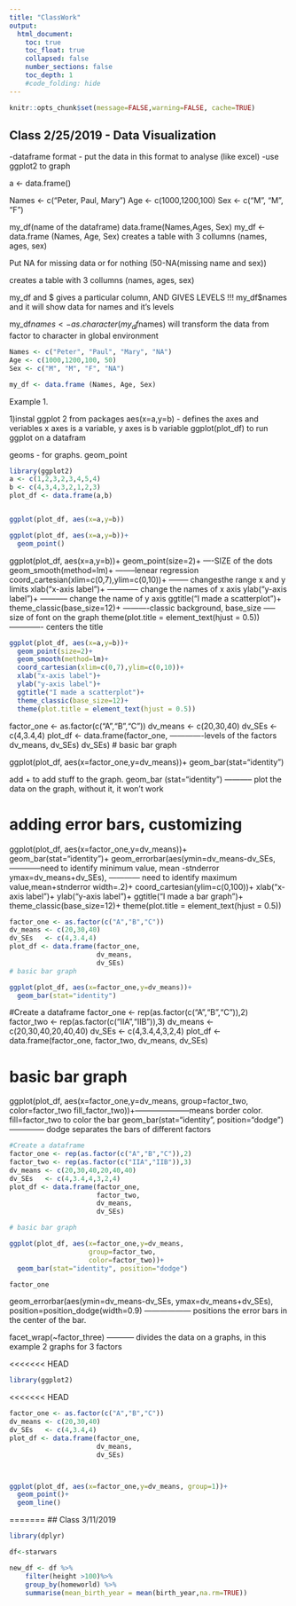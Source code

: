 ```yaml
---
title: "ClassWork"
output:
  html_document:
    toc: true
    toc_float: true
    collapsed: false
    number_sections: false
    toc_depth: 1
    #code_folding: hide
---
```


```r
knitr::opts_chunk$set(message=FALSE,warning=FALSE, cache=TRUE)
```


## Class 2/25/2019 - Data Visualization

-dataframe format - put the data in this format to analyse (like excel)
-use ggplot2 to graph

a <- data.frame()


Names <- c("Peter, Paul, Mary")
Age <- c(1000,1200,100)
Sex <- c("M", "M", "F")

my_df(name of the dataframe)  data.frame(Names,Ages, Sex)
my_df <- data.frame (Names, Age, Sex)
creates a table with 3 collumns (names, ages, sex)

Put NA for missing data or for nothing (50-NA(missing name and sex))

creates a table with 3 collumns (names, ages, sex)

my_df and $ gives a particular column, AND GIVES LEVELS !!!
my_df$names and it will show data for names and it's levels

my_df$names <- as.character(my_df$names) will transform the data from factor to character in global environment


```r

Names <- c("Peter", "Paul", "Mary", "NA")
Age <- c(1000,1200,100, 50)
Sex <- c("M", "M", "F", "NA")

my_df <- data.frame (Names, Age, Sex)
```

Example 1.

1)instal ggplot 2 from packages
aes(x=a,y=b) - defines the axes and veriables x axes is a variable, y axes is b variable
ggplot(plot_df) to run ggplot on a datafram

geoms - for graphs. geom_point
```r

library(ggplot2)
a <- c(1,2,3,2,3,4,5,4)
b <- c(4,3,4,3,2,1,2,3)
plot_df <- data.frame(a,b)


ggplot(plot_df, aes(x=a,y=b))

ggplot(plot_df, aes(x=a,y=b))+
  geom_point()


```


ggplot(plot_df, aes(x=a,y=b))+
  geom_point(size=2)+  ----SIZE of the dots
  geom_smooth(method=lm)+  --------lenear regression
  coord_cartesian(xlim=c(0,7),ylim=c(0,10))+  -------- changesthe range x and y limits
  xlab("x-axis label")+ ------------ change the names of x axis
  ylab("y-axis label")+ ----------- change the name of y axis
  ggtitle("I made a scatterplot")+  
  theme_classic(base_size=12)+   ----------classic background, base_size ----- size of font on the graph
  theme(plot.title = element_text(hjust = 0.5)) ------------- centers the title
  
  
```r
ggplot(plot_df, aes(x=a,y=b))+
  geom_point(size=2)+
  geom_smooth(method=lm)+
  coord_cartesian(xlim=c(0,7),ylim=c(0,10))+
  xlab("x-axis label")+
  ylab("y-axis label")+
  ggtitle("I made a scatterplot")+
  theme_classic(base_size=12)+
  theme(plot.title = element_text(hjust = 0.5))
```

factor_one <- as.factor(c("A","B","C"))
dv_means <- c(20,30,40)
dv_SEs   <- c(4,3.4,4)
plot_df <- data.frame(factor_one, -------------levels of the factors
                      dv_means,
                      dv_SEs)
                      dv_SEs)
# basic bar graph

ggplot(plot_df, aes(x=factor_one,y=dv_means))+
  geom_bar(stat="identity")                     
  
  add + to add stuff to the graph.
  geom_bar (stat="identity")  ----------- plot the data on the graph, without it, it won't work
  
# adding error bars, customizing

ggplot(plot_df, aes(x=factor_one,y=dv_means))+
  geom_bar(stat="identity")+
  geom_errorbar(aes(ymin=dv_means-dv_SEs, ------------need to identify minimum value, mean -stnderror
                    ymax=dv_means+dv_SEs), ------------ need to identify maximum value,mean+stnderror
                width=.2)+
  coord_cartesian(ylim=c(0,100))+
  xlab("x-axis label")+
  ylab("y-axis label")+
  ggtitle("I made a bar graph")+
  theme_classic(base_size=12)+
  theme(plot.title = element_text(hjust = 0.5))

```r
factor_one <- as.factor(c("A","B","C"))
dv_means <- c(20,30,40)
dv_SEs   <- c(4,3.4,4)
plot_df <- data.frame(factor_one,
                      dv_means,
                      dv_SEs)
# basic bar graph

ggplot(plot_df, aes(x=factor_one,y=dv_means))+
  geom_bar(stat="identity")

```


#Create a dataframe
factor_one <- rep(as.factor(c("A","B","C")),2)
factor_two <- rep(as.factor(c("IIA","IIB")),3)
dv_means <- c(20,30,40,20,40,40)
dv_SEs   <- c(4,3.4,4,3,2,4)
plot_df <- data.frame(factor_one,
                      factor_two,
                      dv_means,
                      dv_SEs)

# basic bar graph

ggplot(plot_df, aes(x=factor_one,y=dv_means,
                    group=factor_two,
                    color=factor_two
                    fill_factor_two))+---------------------means border color. fill=factor_two to color the bar
  geom_bar(stat="identity", position="dodge")-------------- dodge separates the bars of different factors
  
```r
#Create a dataframe
factor_one <- rep(as.factor(c("A","B","C")),2)
factor_two <- rep(as.factor(c("IIA","IIB")),3)
dv_means <- c(20,30,40,20,40,40)
dv_SEs   <- c(4,3.4,4,3,2,4)
plot_df <- data.frame(factor_one,
                      factor_two,
                      dv_means,
                      dv_SEs)

# basic bar graph

ggplot(plot_df, aes(x=factor_one,y=dv_means,
                    group=factor_two,
                    color=factor_two))+
  geom_bar(stat="identity", position="dodge")
```

```r
factor_one
```

geom_errorbar(aes(ymin=dv_means-dv_SEs,
                    ymax=dv_means+dv_SEs),
                position=position_dodge(width=0.9)  ------------------ positions the error bars in the center of the bar.
                
                
facet_wrap(~factor_three) ----------- divides the data on a graphs, in this example 2 graphs for 3 factors

<<<<<<< HEAD


```r
library(ggplot2)
```


<<<<<<< HEAD

```r

factor_one <- as.factor(c("A","B","C"))
dv_means <- c(20,30,40)
dv_SEs   <- c(4,3.4,4)
plot_df <- data.frame(factor_one,
                      dv_means,
                      dv_SEs)



ggplot(plot_df, aes(x=factor_one,y=dv_means, group=1))+
  geom_point()+
  geom_line()
```
=======
## Class 3/11/2019

```r
library(dplyr)

df<-starwars

new_df <- df %>%
    filter(height >100)%>%
    group_by(homeworld) %>%
    summarise(mean_birth_year = mean(birth_year,na.rm=TRUE))
    
```




